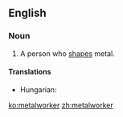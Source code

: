 ==English==

===Noun===
{{en-noun}}

# A person who [[shape]]s metal.

====Translations====
{{trans-top|a person who shapes metal}}
* Hungarian: {{t-|hu|kohász}}
{{trans-mid}}
{{trans-bottom}}

[[ko:metalworker]]
[[zh:metalworker]]